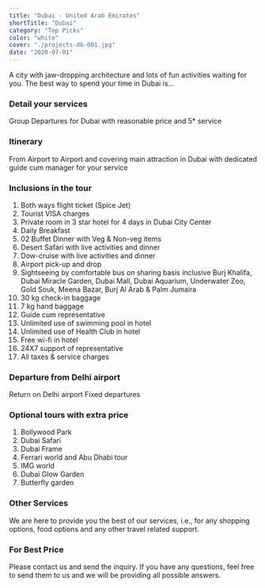```yaml
---
title: "Dubai - United Arab Emirates"
shortTitle: "Dubai"
category: "Top Picks"
color: "white"
cover: "./projects-db-001.jpg"
date: "2020-07-01"
---
```


A city with jaw-dropping architecture and lots of fun activities waiting for you. The best way to spend your time in Dubai is...

### Detail your services
Group Departures for Dubai with reasonable price and 5* service

### Itinerary
From Airport to Airport and covering main attraction in Dubai with dedicated guide cum manager for your service

### Inclusions in the tour
1. Both ways flight ticket (Spice Jet)
2. Tourist VISA charges
3. Private room in 3 star hotel for 4 days in Dubai City Center
4. Daily Breakfast
5. 02 Buffet Dinner with Veg & Non-veg items
6. Desert Safari with live activities and dinner
7. Dow-cruise with live activities and dinner
8. Airport pick-up and drop
9. Sightseeing by comfortable bus on sharing basis inclusive Burj Khalifa, Dubai Miracle Garden, Dubai Mall, Dubai Aquarium, Underwater Zoo, Gold Souk, Meena Bazar, Burj Al Arab & Palm Jumaira
10. 30 kg check-in baggage
11. 7 kg hand baggage
12. Guide cum representative
13. Unlimited use of swimming pool in hotel
14. Unlimited use of Health Club in hotel
15. Free wi-fi in hotel
16. 24X7 support of representative
17. All taxes & service charges

### Departure from Delhi airport
Return on Delhi airport
Fixed departures

### Optional tours with extra price
1. Bollywood Park
2. Dubai Safari
3. Dubai Frame
4. Ferrari world and Abu Dhabi tour
5. IMG world
6. Dubai Glow Garden
7. Butterfly garden 

### Other Services
We are here to provide you the best of our services, i.e., for any shopping options, food options and any other travel related support.

### For Best Price
Please contact us and send the inquiry. If you have any questions, feel free to send them to us and we will be providing all possible answers.